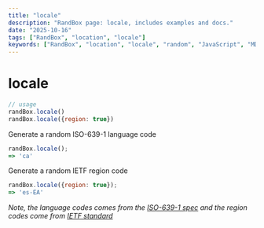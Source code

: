 ```yaml
---
title: "locale"
description: "RandBox page: locale, includes examples and docs."
date: "2025-10-16"
tags: ["RandBox", "location", "locale"]
keywords: ["RandBox", "location", "locale", "random", "JavaScript", "MDX"]
---
```


# locale

```js
// usage
randBox.locale()
randBox.locale({region: true})
```

Generate a random ISO-639-1 language code

```js
randBox.locale();
=> 'ca'
```

Generate a random IETF region code

```js
randBox.locale({region: true});
=> 'es-EA'
```


_Note, the language codes comes from the [ISO-639-1 spec](http://www.loc.gov/standards/iso639-2/php/code_list.php)
and the region codes come from [IETF standard](http://data.okfn.org/data/core/language-codes#resource-language-codes-full)_
